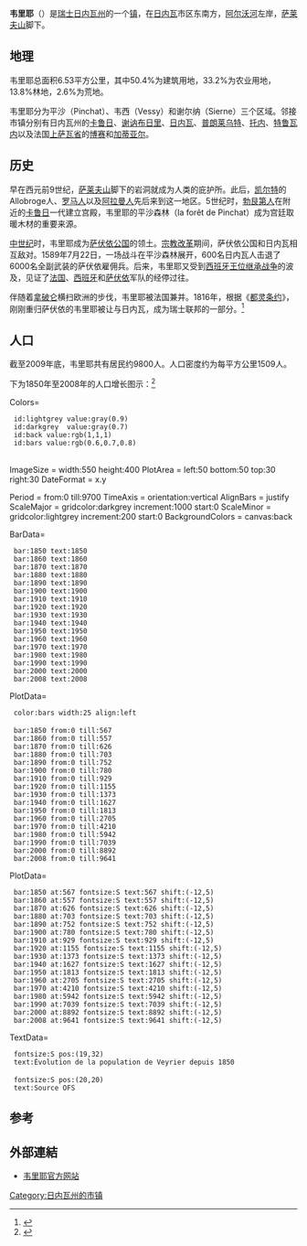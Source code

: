 {{Refimprove|time=2020-03-06T11:04:35+00:00}} 
{{瑞士市镇信息框
 | 市镇名称= 韦里耶
 | 原文名称= Veyrier
 | 图片 = Veyrier.jpg
 | 纹章 = Veyrier-coat of arms.svg
 | 语言   = [[法语|法语]]
 | 所属州 = 日内瓦州
 | 所属区 = 无
 | lat_d=46|lat_m=10|lat_NS=N|long_d=6|long_m=11|long_EW=E
 | 邮政编码= 1234（韦西）<br />1255（韦里耶）
 | 市镇代码= 6645
 | 面积     = 6.53
 | 平均海拔 =  428 
 | 人口     = 11540
|population_as_of=2017年12月31日
 | 主页	= www.veyrier.ch
 | 市镇长 = Raymond Gavillet
 | 相邻市镇= [[博赛|博赛]]（[[法国|法]]）、[[卡鲁日|卡鲁日]]、[[谢讷布日里|谢讷布日里]]、<br>[[加蒂亚尔|加蒂亚尔]]（[[法国|法]]）、[[日内瓦|日内瓦]]、<br>[[普朗莱乌特|普朗莱乌特]]、[[托内|托内]]、[[特鲁瓦内|特鲁瓦内]]
 | 友好城市 = 
 | 地图文件 = Karte Gemeinde Veyrier 2007.png
}}
'''韦里耶'''（{{lang-fr|Veyrier}}）是[[瑞士|瑞士]][[日内瓦州|日内瓦州]]的一个[[瑞士的市镇|镇]]，在[[日内瓦|日内瓦]]市区东南方，[[阿尔沃河|阿尔沃河]]左岸，[[萨莱夫山|萨莱夫山]]脚下。

== 地理 ==
韦里耶总面积6.53平方公里，其中50.4%为建筑用地，33.2%为农业用地，13.8%林地，2.6%为荒地。

韦里耶分为平沙（Pinchat）、韦西（Vessy）和谢尔纳（Sierne）三个区域。邻接市镇分别有日内瓦州的[[卡鲁日|卡鲁日]]、[[谢讷布日里|谢讷布日里]]、[[日内瓦|日内瓦]]、[[普朗莱乌特|普朗莱乌特]]、[[托内|托内]]、[[特鲁瓦内|特鲁瓦内]]以及法国[[上萨瓦省|上萨瓦省]]的[[博赛|博赛]]和[[加蒂亚尔|加蒂亚尔]]。

== 历史 ==
早在西元前9世纪，[[萨莱夫山|萨莱夫山]]脚下的岩洞就成为人类的庇护所。此后，[[凯尔特|凯尔特]]的Allobroge人、[[罗马人|罗马人]]以及[[阿拉曼人|阿拉曼人]]先后来到这一地区。5世纪时，[[勃艮第人|勃艮第人]]在附近的[[卡鲁日|卡鲁日]]一代建立宫殿，韦里耶的平沙森林（la forêt de Pinchat）成为宫廷取暖木材的重要来源。

[[中世纪|中世纪]]时，韦里耶成为[[萨伏依公国|萨伏依公国]]的领土。[[宗教改革|宗教改革]]期间，萨伏依公国和日内瓦相互敌对。1589年7月22日，一场战斗在平沙森林展开，600名日内瓦人击退了6000名全副武装的萨伏依雇佣兵。后来，韦里耶又受到[[西班牙王位继承战争|西班牙王位继承战争]]的波及，见证了[[法国|法国]]、[[西班牙|西班牙]]和[[萨伏依|萨伏依]]军队的经停过往。

伴随着[[拿破仑|拿破仑]]横扫欧洲的步伐，韦里耶被法国兼并。1816年，根据《[[都灵条约|都灵条约]]》，刚刚重归萨伏依的韦里耶被让与日内瓦，成为瑞士联邦的一部分。<ref>{{Cite web |url=http://www.veyrier.ch/administration/portrait-de-la-commune/historique-de-la-commune |title=Historique de la commune |access-date=2010-11-07 |archive-url=https://web.archive.org/web/20101020134803/http://www.veyrier.ch/administration/portrait-de-la-commune/historique-de-la-commune |archive-date=2010-10-20 |dead-url=yes }}</ref>

== 人口 ==
截至2009年底，韦里耶共有居民约9800人。人口密度约为每平方公里1509人。
 
下为1850年至2008年的人口增长图示：<ref>{{fr}}{{cite web | language =  | publisher =  | title = Evolution de la population des communes 1850-2000 | url = http://www.bfs.admin.ch/bfs/portal/fr/index/dienstleistungen/publikationen_statistik/cd_roms/uebersicht.Document.69585.zip | author = Office fédéral de la statistique | date =  | accessdate = 2010年11月7日 | archive-date = 2011年5月14日 | archive-url = https://web.archive.org/web/20110514111157/http://www.bfs.admin.ch/bfs/portal/fr/index/dienstleistungen/publikationen_statistik/cd_roms/uebersicht.Document.69585.zip | dead-url = no }}</ref>

<timeline>
Colors=
  id:lightgrey value:gray(0.9)
  id:darkgrey  value:gray(0.7)
  id:back value:rgb(1,1,1)
  id:bars value:rgb(0.6,0.7,0.8)
 
 
ImageSize  = width:550 height:400
PlotArea   = left:50 bottom:50 top:30 right:30
DateFormat = x.y
 
Period     = from:0 till:9700
TimeAxis   = orientation:vertical
AlignBars  = justify
ScaleMajor = gridcolor:darkgrey increment:1000 start:0
ScaleMinor = gridcolor:lightgrey increment:200 start:0
BackgroundColors = canvas:back
 
BarData=
  bar:1850 text:1850
  bar:1860 text:1860
  bar:1870 text:1870
  bar:1880 text:1880
  bar:1890 text:1890
  bar:1900 text:1900
  bar:1910 text:1910
  bar:1920 text:1920
  bar:1930 text:1930
  bar:1940 text:1940
  bar:1950 text:1950
  bar:1960 text:1960
  bar:1970 text:1970
  bar:1980 text:1980
  bar:1990 text:1990
  bar:2000 text:2000
  bar:2008 text:2008
 
PlotData=
  color:bars width:25 align:left
 
  bar:1850 from:0 till:567
  bar:1860 from:0 till:557
  bar:1870 from:0 till:626
  bar:1880 from:0 till:703
  bar:1890 from:0 till:752
  bar:1900 from:0 till:780
  bar:1910 from:0 till:929
  bar:1920 from:0 till:1155
  bar:1930 from:0 till:1373
  bar:1940 from:0 till:1627
  bar:1950 from:0 till:1813
  bar:1960 from:0 till:2705
  bar:1970 from:0 till:4210
  bar:1980 from:0 till:5942
  bar:1990 from:0 till:7039
  bar:2000 from:0 till:8892
  bar:2008 from:0 till:9641
 
PlotData=
  bar:1850 at:567 fontsize:S text:567 shift:(-12,5)
  bar:1860 at:557 fontsize:S text:557 shift:(-12,5)
  bar:1870 at:626 fontsize:S text:626 shift:(-12,5)
  bar:1880 at:703 fontsize:S text:703 shift:(-12,5)
  bar:1890 at:752 fontsize:S text:752 shift:(-12,5)
  bar:1900 at:780 fontsize:S text:780 shift:(-12,5)
  bar:1910 at:929 fontsize:S text:929 shift:(-12,5)
  bar:1920 at:1155 fontsize:S text:1155 shift:(-12,5)
  bar:1930 at:1373 fontsize:S text:1373 shift:(-12,5)
  bar:1940 at:1627 fontsize:S text:1627 shift:(-12,5)
  bar:1950 at:1813 fontsize:S text:1813 shift:(-12,5)
  bar:1960 at:2705 fontsize:S text:2705 shift:(-12,5)
  bar:1970 at:4210 fontsize:S text:4210 shift:(-12,5)
  bar:1980 at:5942 fontsize:S text:5942 shift:(-12,5)
  bar:1990 at:7039 fontsize:S text:7039 shift:(-12,5)
  bar:2000 at:8892 fontsize:S text:8892 shift:(-12,5)
  bar:2008 at:9641 fontsize:S text:9641 shift:(-12,5)
 
TextData=
  fontsize:S pos:(19,32)
  text:Évolution de la population de Veyrier depuis 1850
 
  fontsize:S pos:(20,20)
  text:Source OFS
 
</timeline>

==参考==
{{reflist}}

==外部連結==
*{{fr}}[http://www.veyrier.ch 韦里耶官方网站]

{{日内瓦州行政区划}}
{{Authority control}}
{{DEFAULTSORT:Veyrier}}
[[Category:日内瓦州的市镇|Category:日内瓦州的市镇]]